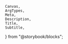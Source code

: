 	Canvas,
	ArgTypes,
	Meta,
	Description,
	Title,
	Subtitle,
} from "@storybook/blocks";

<Meta of={AccordionStories} title="Docs" />

<Title of={AccordionStories} />
<Subtitle of={AccordionStories} />
<ComponentDetails />

<Description of={AccordionStories} />

## Density options

Accordion has three density options and requires that you specify one of the density types: compact, regular, or spacious.

### Regular

<Canvas of={AccordionStories.Regular} />

### Compact

<Canvas of={AccordionStories.Compact} />

### Spacious

<Canvas of={AccordionStories.Spacious} />

## Properties

<ArgTypes />
